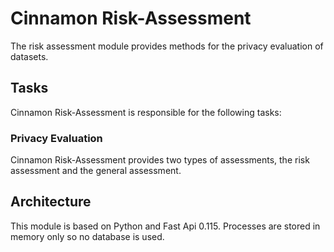 # Cinnamon Risk-Assessment

The risk assessment module provides methods for the privacy evaluation of datasets.

## Tasks

Cinnamon Risk-Assessment is responsible for the following tasks:

### Privacy Evaluation

Cinnamon Risk-Assessment provides two types of assessments, the risk assessment  and the general assessment.

## Architecture

This module is based on Python and Fast Api 0.115.
Processes are stored in memory only so no database is used.
